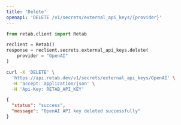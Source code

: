 ```yaml
---
title: 'Delete'
openapi: 'DELETE /v1/secrets/external_api_keys/{provider}'
---
```


<RequestExample>

```python python
from retab.client import Retab

reclient = Retab()
response = reclient.secrets.external_api_keys.delete(
    provider = "OpenAI"
)
```


```bash curl
curl -X 'DELETE' \
  'https://api.retab.dev/v1/secrets/external_api_keys/OpenAI' \
  -H 'accept: application/json' \
  -H 'Api-Key: RETAB_API_KEY'
```


</RequestExample>


<ResponseExample>

```json 200
{
  "status": "success",
  "message": "OpenAI API key deleted successfully"
}
```



</ResponseExample>
